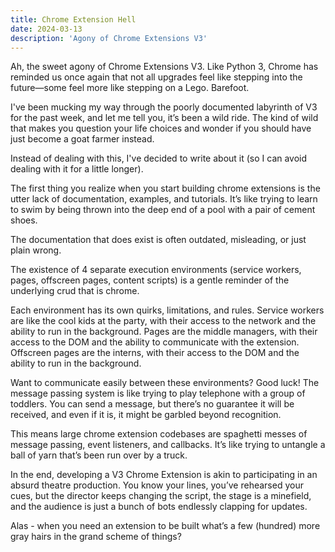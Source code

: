 ```yaml
---
title: Chrome Extension Hell
date: 2024-03-13
description: 'Agony of Chrome Extensions V3'
---
```


Ah, the sweet agony of Chrome Extensions V3. Like Python 3, Chrome has reminded us once again that not all upgrades feel like stepping into the future—some feel more like stepping on a Lego. Barefoot.

I've been mucking my way through the poorly documented labyrinth of V3 for the past week, and let me tell you, it’s been a wild ride. The kind of wild that makes you question your life choices and wonder if you should have just become a goat farmer instead.

Instead of dealing with this, I've decided to write about it (so I can avoid dealing with it for a little longer).

The first thing you realize when you start building chrome extensions is the utter lack of documentation, examples, and tutorials. It’s like trying to learn to swim by being thrown into the deep end of a pool with a pair of cement shoes.

The documentation that does exist is often outdated, misleading, or just plain wrong.

The existence of 4 separate execution environments (service workers, pages, offscreen pages, content scripts) is a gentle reminder of the underlying crud that is chrome.

Each environment has its own quirks, limitations, and rules. Service workers are like the cool kids at the party, with their access to the network and the ability to run in the background. Pages are the middle managers, with their access to the DOM and the ability to communicate with the extension. Offscreen pages are the interns, with their access to the DOM and the ability to run in the background.

Want to communicate easily between these environments? Good luck! The message passing system is like trying to play telephone with a group of toddlers. You can send a message, but there’s no guarantee it will be received, and even if it is, it might be garbled beyond recognition.

This means large chrome extension codebases are spaghetti messes of message passing, event listeners, and callbacks. It’s like trying to untangle a ball of yarn that’s been run over by a truck.

In the end, developing a V3 Chrome Extension is akin to participating in an absurd theatre production. You know your lines, you’ve rehearsed your cues, but the director keeps changing the script, the stage is a minefield, and the audience is just a bunch of bots endlessly clapping for updates.

Alas - when you need an extension to be built what’s a few (hundred) more gray hairs in the grand scheme of things?